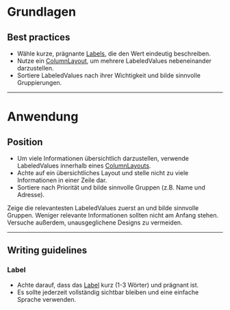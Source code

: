 # Grundlagen

## Best practices

- Wähle kurze, prägnante [Labels](/03-components/content/label), die den Wert
  eindeutig beschreiben.
- Nutze ein [ColumnLayout](/03-components/structure/column-layout), um mehrere
  LabeledValues nebeneinander darzustellen.
- Sortiere LabeledValues nach ihrer Wichtigkeit und bilde sinnvolle
  Gruppierungen.

---

# Anwendung

## Position

- Um viele Informationen übersichtlich darzustellen, verwende LabeledValues
  innerhalb eines [ColumnLayouts](/03-components/structure/column-layout).
- Achte auf ein übersichtliches Layout und stelle nicht zu viele Informationen in einer Zeile dar.
- Sortiere nach Priorität und bilde sinnvolle Gruppen (z.B. Name und Adresse).

<Do example="do">
  Zeige die relevantesten LabeledValues zuerst an und bilde sinnvolle Gruppen.
</Do>
<Dont example="dont">
  Weniger relevante Informationen sollten nicht am Anfang stehen. Versuche außerdem,
  unausgeglichene Designs zu vermeiden.
</Dont>

---

## Writing guidelines

### Label

- Achte darauf, dass das [Label](/03-components/content/label) kurz (1-3 Wörter)
  und prägnant ist.
- Es sollte jederzeit vollständig sichtbar bleiben und eine einfache Sprache
  verwenden.
